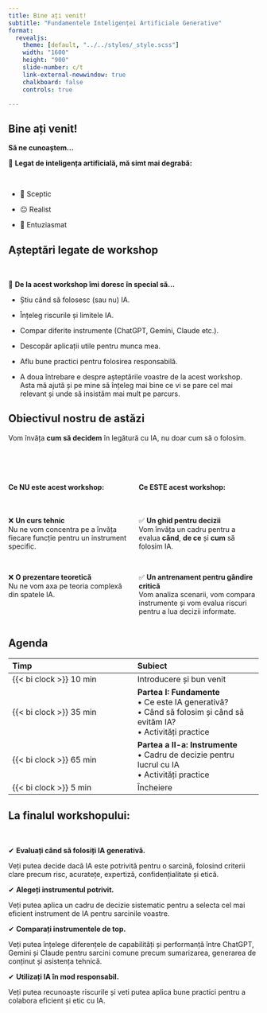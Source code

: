 ```yaml
---
title: Bine ați venit!
subtitle: "Fundamentele Inteligenței Artificiale Generative"
format: 
  revealjs: 
    theme: [default, "../../styles/_style.scss"]
    width: "1600"
    height: "900"
    slide-number: c/t
    link-external-newwindow: true
    chalkboard: false  
    controls: true

---
```



## Bine ați venit!

**Să ne cunoaștem...**


🤖 **Legat de inteligența artificială, mă simt mai degrabă:**

<br>


* 🤔 Sceptic 

* 😐 Realist 

* 🚀 Entuziasmat  



## Așteptări legate de workshop

<br>

🎯 **De la acest workshop îmi doresc în special să...**

* Știu când să folosesc (sau nu) IA.

* Înțeleg riscurile și limitele IA.

* Compar diferite instrumente (ChatGPT, Gemini, Claude etc.).

* Descopăr aplicații utile pentru munca mea.

* Aflu bune practici pentru folosirea responsabilă.




::: notes

- A doua întrebare e despre așteptările voastre de la acest workshop. Asta mă ajută și pe mine să înțeleg mai bine ce vi se pare cel mai relevant și unde să insistăm mai mult pe parcurs.
:::

## Obiectivul nostru de astăzi

Vom învăța **cum să decidem** în legătură cu IA, nu doar cum să o folosim.

<br>

::: {.columns .small style="margin-top: 2rem;"}
::: {.column width="50%"}
#### Ce **NU** este acest workshop:

<br>

❌ **Un curs tehnic**
<br>
Nu ne vom concentra pe a învăța fiecare funcție pentru un instrument specific.

<br>

❌ **O prezentare teoretică**
<br>
Nu ne vom axa pe teoria complexă din spatele IA.
:::

::: {.column width="50%"}
#### Ce **ESTE** acest workshop:

<br>

✅ **Un ghid pentru decizii**
<br>
Vom învăța un cadru pentru a evalua **când**, **de ce** și **cum** să folosim IA.

<br>

✅ **Un antrenament pentru gândire critică**
<br>
Vom analiza scenarii, vom compara instrumente și vom evalua riscuri pentru a lua decizii informate.
:::
:::



## Agenda {.content-bottom}



| Timp | Subiect |
|:---|:---|
| {{< bi clock >}} 10 min| Introducere și bun venit |
| {{< bi clock >}} 35 min| **Partea I: Fundamente**<br> • Ce este IA generativă?<br> • Când să folosim și când să evităm IA?<br> • Activități practice |
| {{< bi clock >}} 65 min| **Partea a II-a: Instrumente** <br> • Cadru de decizie pentru lucrul cu IA<br> • Activități practice |
| {{< bi clock >}} 5 min| Încheiere |



## La finalul workshopului:

<br>

::: small

✔ **Evaluați când să folosiți IA generativă.**

Veți putea decide dacă IA este potrivită pentru o sarcină, folosind criterii clare precum risc, acuratețe, expertiză, confidențialitate și etică.

✔ **Alegeți instrumentul potrivit.**

Veți putea aplica un cadru de decizie sistematic pentru a selecta cel mai eficient instrument de IA pentru sarcinile voastre.

✔ **Comparați instrumentele de top.**

Veți putea înțelege diferențele de capabilități și performanță între ChatGPT, Gemini și Claude pentru sarcini comune precum sumarizarea, generarea de conținut și asistența tehnică.

✔ **Utilizați IA în mod responsabil.**

Veți putea recunoaște riscurile și veti putea aplica bune practici pentru a colabora eficient și etic cu IA.

:::